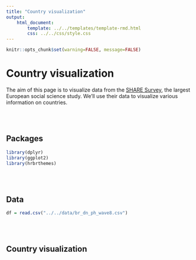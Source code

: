 ```yaml
---
title: "Country visualization"
output: 
    html_document:
        template: ../../templates/template-rmd.html
        css: ../../css/style.css
---
```


```r
knitr::opts_chunk$set(warning=FALSE, message=FALSE)
```

# Country visualization

The aim of this page is to visualize data from the [SHARE Survey](share.html), the largest European social science study. We'll use their data to visualize various information on countries.

<br><br>

## Packages

```r
library(dplyr)
library(ggplot2)
library(hrbrthemes)
```

<br><br>

## Data

```r
df = read.csv("../../data/br_dn_ph_wave8.csv")
```

<br><br>

## Country visualization

